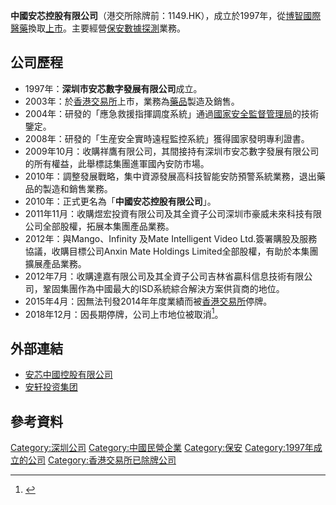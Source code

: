 '''中國安芯控股有限公司'''（港交所除牌前：1149.HK），成立於1997年，從[[博智國際醫藥|博智國際醫藥]]換取[[上市|上市]]。主要經營[[保安|保安]][[數據探測|數據探測]]業務。

==公司歷程==
* 1997年：'''深圳市安芯數字發展有限公司'''成立。 
* 2003年：於[[香港交易所|香港交易所]]上市，業務為[[藥品|藥品]]製造及銷售。 
* 2004年：研發的「應急救援指揮調度系統」通過[[國家安全監督管理局|國家安全監督管理局]]的技術鑒定。 
* 2008年：研發的「生産安全實時遠程監控系統」獲得國家發明專利證書。 
* 2009年10月：收購祥鷹有限公司，其間接持有深圳市安芯數字發展有限公司的所有權益，此舉標誌集團進軍國內安防市場。 
* 2010年：調整發展戰略，集中資源發展高科技智能安防預警系統業務，退出藥品的製造和銷售業務。 
* 2010年：正式更名為「'''中國安芯控股有限公司'''」。 
* 2011年11月：收購煜宏投資有限公司及其全資子公司深圳市豪威未來科技有限公司全部股權，拓展本集團產品業務。 
* 2012年：與Mango、Infinity 及Mate Intelligent Video Ltd.簽署購股及服務協議，收購目標公司Anxin Mate Holdings Limited全部股權，有助於本集團擴展產品業務。 
* 2012年7月：收購達嘉有限公司及其全資子公司吉林省贏科信息技術有限公司，鞏固集團作為中國最大的ISD系統綜合解決方案供貨商的地位。
* 2015年4月：因無法刊發2014年年度業績而被[[香港交易所|香港交易所]]停牌。
* 2018年12月：因長期停牌，公司上市地位被取消<ref>{{Cite web|title=港交所：上市上訴委員會維持DQ中國安芯 本周四起取消上市地位|url=https://www.hk01.com/財經快訊/272739/港交所-上市上訴委員會維持dq中國安芯-本周四起取消上市地位|accessdate=|author=|date=2018-12-18|last=張偉倫|format=|work=香港01|publisher=|language=zh-HK|archive-url=https://web.archive.org/web/20190818222005/https://www.hk01.com/%E8%B2%A1%E7%B6%93%E5%BF%AB%E8%A8%8A/272739/%E6%B8%AF%E4%BA%A4%E6%89%80-%E4%B8%8A%E5%B8%82%E4%B8%8A%E8%A8%B4%E5%A7%94%E5%93%A1%E6%9C%83%E7%B6%AD%E6%8C%81dq%E4%B8%AD%E5%9C%8B%E5%AE%89%E8%8A%AF-%E6%9C%AC%E5%91%A8%E5%9B%9B%E8%B5%B7%E5%8F%96%E6%B6%88%E4%B8%8A%E5%B8%82%E5%9C%B0%E4%BD%8D|archive-date=2019-08-18|dead-url=no}}</ref>。

==外部連結==
*[https://web.archive.org/web/20160817120352/http://www.anxin-china.com.hk/ 安芯中國控股有限公司]
*[http://www.anxuan-china.com 安轩投资集团]{{Wayback|url=http://www.anxuan-china.com/ |date=20200527123856 }}

[[Category:深圳公司|Category:深圳公司]]
[[Category:中國民營企業|Category:中國民營企業]]
[[Category:保安|Category:保安]]
[[Category:1997年成立的公司|Category:1997年成立的公司]]
[[Category:香港交易所已除牌公司|Category:香港交易所已除牌公司]]
{{China-company-stub}}

== 參考資料 ==
{{Reflist}}